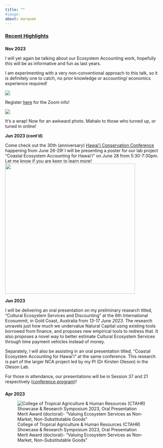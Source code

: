 ```yaml
---
title: ""
#image: 
about: marquee
---
```


### [Recent Highlights]{.underline}

### 

**Nov 2023**

I will yet again be talking about our Ecosystem Accounting work, hopefully this will be as informative and fun as last years.

I am experimenting with a very non-conventional approach to this talk, so it is definitely one to catch, no prior knowledge or accounting/ economics experience required!

![](images/Screenshot%202023-11-01%20at%2009.46.54.png)

Register [here](https://hawaii.zoom.us/meeting/register/tJErc-6orDssHtw0Y-5jQ01dF0rYphZNU2pP#/registration) for the Zoom info!

![](images/talk1.png)

Itʻs a wrap! Now for an awkward photo. Mahalo to those who turned up, or tuned in online!

**Jun 2023 (cont'd)**

Come check out the 30th (anniversary) [Hawai'i Conservation Conference](https://www.hawaiiconservation.org/conference/2023-conference-schedule/) happening from June 26-29! I will be presenting a poster for our lab project "Coastal Ecosystem Accounting for Hawai'i" on June 28 from 5:30-7:30pm. Let me know if you are keen to learn more! ![](images/Poster%20(Hawaii%20Conservation%20Conf).png){width="423"}

**Jun 2023**

I will be delivering an oral presentation on my preliminary research titled, "Cultural Ecosystem Services and Discounting" at the 6th International Ecosummit, in Gold Coast, Australia from *13-17 June 2023*. The research unravels just how much we undervalue Natural Capital using existing tools borrowed from finance, and proposes new empirical tools to redress that. It also proposes a novel way to better estimate Cultural Ecosystem Services through time payment vehicles instead of money.

Separately, I will also be assisting in an oral presentation titled, "Coastal Ecosystem Accounting for Hawai'i" at the same conference. This research is part of the larger NCA project led by my PI (Dr Kirsten Oleson) in the Oleson Lab.

For those in attendance, our presentations will be in Session 37 and 21 respectively ([conference program](https://www.ecosummitcongress.com/conference-programme.asp))!

### 

### 

**Apr 2023**

![College of Tropical Agriculture & Human Resources (CTAHR) Showcase & Research Symposium 2023, Oral Presentation Merit Award (doctoral)- "Valuing Ecosystem Services as Non-Market, Non-Substitutable Goods"](images/52849883105_6cfbcebf12_o.jpg){fig-align="center"}
